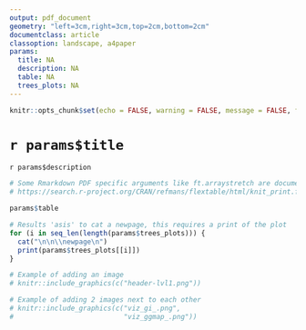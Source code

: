 ```yaml
---
output: pdf_document
geometry: "left=3cm,right=3cm,top=2cm,bottom=2cm"
documentclass: article
classoption: landscape, a4paper
params:
  title: NA
  description: NA
  table: NA
  trees_plots: NA
---
```


\pagestyle{empty}

```r
knitr::opts_chunk$set(echo = FALSE, warning = FALSE, message = FALSE, fig.width = 12)
```

# `r params$title`

`r params$description`

\vspace{30pt}

```r
# Some Rmarkdown PDF specific arguments like ft.arraystretch are documented here:
# https://search.r-project.org/CRAN/refmans/flextable/html/knit_print.flextable.html

params$table
```


```r
# Results 'asis' to cat a newpage, this requires a print of the plot
for (i in seq_len(length(params$trees_plots))) {
  cat("\n\n\\newpage\n")
  print(params$trees_plots[[i]])
}
```


```r
# Example of adding an image 
# knitr::include_graphics(c("header-lvl1.png"))
```

```r
# Example of adding 2 images next to each other
# knitr::include_graphics(c("viz_gi_.png",
#                           "viz_ggmap_.png"))
```


